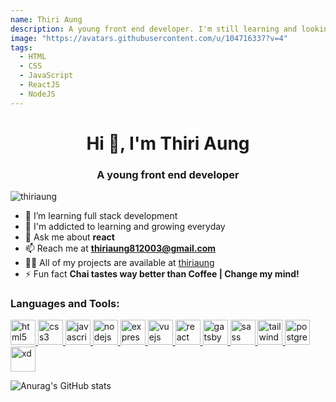 ```yaml
---
name: Thiri Aung
description: A young front end developer. I'm still learning and looking for a job!
image: "https://avatars.githubusercontent.com/u/104716337?v=4"
tags:
  - HTML
  - CSS
  - JavaScript
  - ReactJS
  - NodeJS
---
```


<div className="container max-w-[720px] mx-auto">

<h1 align="center">Hi 👋, I'm Thiri Aung</h1>

<h3 align="center">A young front end developer </h3>
<p className="flex justify-center mt-3">
  <img src="https://komarev.com/ghpvc/?username=thiriaung" alt="thiriaung" />
</p>

- 🤔 I’m learning full stack development
- 🌱 I'm addicted to learning and growing everyday
- 💬 Ask me about **react**
- 📫 Reach me at **thiriaung812003@gmail.com**
- 👨‍💻 All of my projects are available at [thiriaung]()
- ⚡ Fun fact **Chai tastes way better than Coffee | Change my mind!**

<h3 align="">Languages and Tools:</h3>
<p align="left" className="flex flex-row gap-2 pt-2">
  <a href="https://www.w3.org/html/" target="_blank">
    <img
      src="https://raw.githubusercontent.com/devicons/devicon/master/icons/html5/html5-original-wordmark.svg"
      alt="html5"
      width="40"
      height="40"
    />
  </a>
  <a href="https://www.w3schools.com/css/" target="_blank">
    <img
      src="https://raw.githubusercontent.com/devicons/devicon/master/icons/css3/css3-original-wordmark.svg"
      alt="css3"
      width="40"
      height="40"
    />
  </a>
  <a
    href="https://developer.mozilla.org/en-US/docs/Web/JavaScript"
    target="_blank"
  >
    <img
      src="https://raw.githubusercontent.com/devicons/devicon/master/icons/javascript/javascript-original.svg"
      alt="javascript"
      width="40"
      height="40"
    />
  </a>
  <a href="https://nodejs.org/en" target="_blank">
    <img
      src="https://raw.githubusercontent.com/devicons/devicon/master/icons/nodejs/nodejs-original-wordmark.svg"
      alt="nodejs"
      width="40"
      height="40"
    />
  </a>
  <a href="https://expressjs.com" target="_blank">
    <img
      src="https://raw.githubusercontent.com/devicons/devicon/master/icons/express/express-original-wordmark.svg"
      alt="express"
      width="40"
      height="40"
    />
  </a>
  <a href="https://vuejs.org/" target="_blank">
    <img
      src="https://raw.githubusercontent.com/devicons/devicon/master/icons/vuejs/vuejs-original-wordmark.svg"
      alt="vuejs"
      width="40"
      height="40"
    />
  </a>
  <a href="https://reactjs.org/" target="_blank">
    <img
      src="https://raw.githubusercontent.com/devicons/devicon/master/icons/react/react-original-wordmark.svg"
      alt="react"
      width="40"
      height="40"
    />
  </a>
  <a href="https://www.gatsbyjs.com/" target="_blank">
    <img
      src="https://www.vectorlogo.zone/logos/gatsbyjs/gatsbyjs-icon.svg"
      alt="gatsby"
      width="40"
      height="40"
    />
  </a>
  <a href="https://sass-lang.com" target="_blank">
    <img
      src="https://raw.githubusercontent.com/devicons/devicon/master/icons/sass/sass-original.svg"
      alt="sass"
      width="40"
      height="40"
    />
  </a>
  <a href="https://tailwindcss.com/" target="_blank">
    <img
      src="https://www.vectorlogo.zone/logos/tailwindcss/tailwindcss-icon.svg"
      alt="tailwind"
      width="40"
      height="40"
    />
  </a>
  <a href="https://www.postgresql.org" target="_blank">
    <img
      src="https://raw.githubusercontent.com/devicons/devicon/master/icons/postgresql/postgresql-original-wordmark.svg"
      alt="postgresql"
      width="40"
      height="40"
    />
  </a>
  <a href="https://www.adobe.com/products/xd.html" target="_blank">
    <img
      src="https://cdn.worldvectorlogo.com/logos/adobe-xd.svg"
      alt="xd"
      width="40"
      height="40"
    />
  </a>
</p>

![Anurag's GitHub stats](https://github-readme-stats.vercel.app/api?username=cammi500&show_icons=true&theme=tokyonight)

</div>